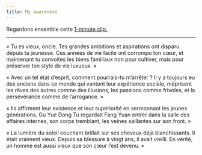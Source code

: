 ---
title: My awareness
---

Regardons ensemble cette [1-minute clip.](https://www.youtube.com/watch?v=0c_Oo_uh1Qk&list=PLTKbnePaeauV0FDvmvYakqI04goE0_3qz&index=41)

---

« Tu es vieux, oncle. Tes grandes ambitions et aspirations ont disparu depuis ta jeunesse. Ces années de vie facile ont corrompu ton cœur, et maintenant tu convoites les biens familiaux non pour cultiver, mais pour préserver ton style de vie luxueux. »

« Avec un tel état d’esprit, comment pourrais-tu m’arrêter ? Il y a toujours eu des anciens dans ce monde qui vantent leur expérience sociale, méprisent les rêves des autres comme des illusions, les passions comme frivoles, et la persévérance comme de l’arrogance. »

« Ils affirment leur existence et leur supériorité en sermonnant les jeunes générations. Gu Yue Dong Tu regardait Fang Yuan entrer dans la salle des affaires internes, son corps tremblant, les veines saillantes sur son front. »

« La lumière du soleil couchant brillait sur ses cheveux déjà blanchissants. Il était vraiment vieux. Depuis sa blessure à vingt ans, il avait vieilli. En vérité, un homme est aussi vieux que son cœur l’est devenu. »